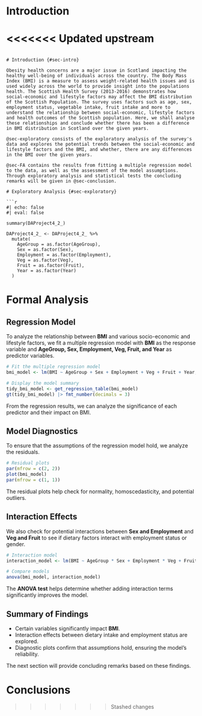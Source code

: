 # Introduction



<<<<<<< Updated upstream
=======
```

# Introduction {#sec-intro}

Obesity health concerns are a major issue in Scotland impacting the healthy well-being of individuals across the country. The Body Mass Index (BMI) is a measure to assess weight-related health issues and is used widely across the world to provide insight into the populations health. The Scottish Health Survey (2013-2016) demonstrates how social-economic and lifestyle factors may affect the BMI distribution of the Scottish Population. The survey uses factors such as age, sex, employment status, vegetable intake, fruit intake and more to understand the relationship between social-economic, lifestyle factors and health outcomes of the Scottish population. Here, we shall analyse these relationships and conclude whether there has been a difference in BMI distribution in Scotland over the given years.

@sec-exploratory consists of the exploratory analysis of the survey's data and explores the potential trends between the social-economic and lifestyle factors and the BMI, and whether, there are any differences in the BMI over the given years.

@sec-FA contains the results from fitting a multiple regression model to the data, as well as the assessment of the model assumptions. Through exploratory analysis and statistical tests the concluding remarks will be given in @sec-conclusion.

# Exploratory Analysis {#sec-exploratory}

```r
#| echo: false
#| eval: false

summary(DAProject4_2_)

DAProject4_2_ <- DAProject4_2_ %>%
  mutate(
    AgeGroup = as.factor(AgeGroup),
    Sex = as.factor(Sex),
    Employment = as.factor(Employment),
    Veg = as.factor(Veg),
    Fruit = as.factor(Fruit),
    Year = as.factor(Year)
  )
```

# Formal Analysis {#sec-FA}

## Regression Model

To analyze the relationship between **BMI** and various socio-economic and lifestyle factors, we fit a multiple regression model with **BMI** as the response variable and **AgeGroup, Sex, Employment, Veg, Fruit, and Year** as predictor variables.

```r
# Fit the multiple regression model
bmi_model <- lm(BMI ~ AgeGroup + Sex + Employment + Veg + Fruit + Year, data = DAProject4_2_)

# Display the model summary
tidy_bmi_model <- get_regression_table(bmi_model)
gt(tidy_bmi_model) |> fmt_number(decimals = 3)
```

From the regression results, we can analyze the significance of each predictor and their impact on BMI.

## Model Diagnostics

To ensure that the assumptions of the regression model hold, we analyze the residuals.

```r
# Residual plots
par(mfrow = c(2, 2))
plot(bmi_model)
par(mfrow = c(1, 1))
```

The residual plots help check for normality, homoscedasticity, and potential outliers.

## Interaction Effects

We also check for potential interactions between **Sex and Employment** and **Veg and Fruit** to see if dietary factors interact with employment status or gender.

```r
# Interaction model
interaction_model <- lm(BMI ~ AgeGroup * Sex + Employment * Veg + Fruit + Year, data = DAProject4_2_)

# Compare models
anova(bmi_model, interaction_model)
```

The **ANOVA test** helps determine whether adding interaction terms significantly improves the model.

## Summary of Findings

- Certain variables significantly impact **BMI**.
- Interaction effects between dietary intake and employment status are explored.
- Diagnostic plots confirm that assumptions hold, ensuring the model's reliability.

The next section will provide concluding remarks based on these findings.

# Conclusions {#sec-conclusion}

>>>>>>> Stashed changes

